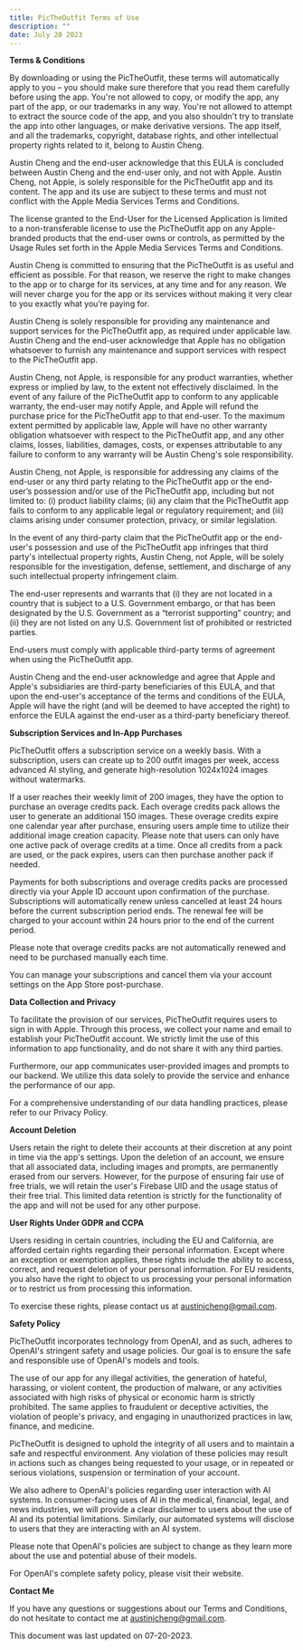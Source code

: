 ```yaml
---
title: PicTheOutfit Terms of Use
description: ""
date: July 20 2023
---
```


**Terms & Conditions**

By downloading or using the PicTheOutfit, these terms will automatically apply to you – you should make sure therefore that you read them carefully before using the app. You're not allowed to copy, or modify the app, any part of the app, or our trademarks in any way. You're not allowed to attempt to extract the source code of the app, and you also shouldn't try to translate the app into other languages, or make derivative versions. The app itself, and all the trademarks, copyright, database rights, and other intellectual property rights related to it, belong to Austin Cheng.

Austin Cheng and the end-user acknowledge that this EULA is concluded between Austin Cheng and the end-user only, and not with Apple. Austin Cheng, not Apple, is solely responsible for the PicTheOutfit app and its content. The app and its use are subject to these terms and must not conflict with the Apple Media Services Terms and Conditions.

The license granted to the End-User for the Licensed Application is limited to a non-transferable license to use the PicTheOutfit app on any Apple-branded products that the end-user owns or controls, as permitted by the Usage Rules set forth in the Apple Media Services Terms and Conditions.

Austin Cheng is committed to ensuring that the PicTheOutfit is as useful and efficient as possible. For that reason, we reserve the right to make changes to the app or to charge for its services, at any time and for any reason. We will never charge you for the app or its services without making it very clear to you exactly what you’re paying for.

Austin Cheng is solely responsible for providing any maintenance and support services for the PicTheOutfit app, as required under applicable law. Austin Cheng and the end-user acknowledge that Apple has no obligation whatsoever to furnish any maintenance and support services with respect to the PicTheOutfit app.

Austin Cheng, not Apple, is responsible for any product warranties, whether express or implied by law, to the extent not effectively disclaimed. In the event of any failure of the PicTheOutfit app to conform to any applicable warranty, the end-user may notify Apple, and Apple will refund the purchase price for the PicTheOutfit app to that end-user. To the maximum extent permitted by applicable law, Apple will have no other warranty obligation whatsoever with respect to the PicTheOutfit app, and any other claims, losses, liabilities, damages, costs, or expenses attributable to any failure to conform to any warranty will be Austin Cheng's sole responsibility.

Austin Cheng, not Apple, is responsible for addressing any claims of the end-user or any third party relating to the PicTheOutfit app or the end-user’s possession and/or use of the PicTheOutfit app, including but not limited to: (i) product liability claims; (ii) any claim that the PicTheOutfit app fails to conform to any applicable legal or regulatory requirement; and (iii) claims arising under consumer protection, privacy, or similar legislation.

In the event of any third-party claim that the PicTheOutfit app or the end-user's possession and use of the PicTheOutfit app infringes that third party's intellectual property rights, Austin Cheng, not Apple, will be solely responsible for the investigation, defense, settlement, and discharge of any such intellectual property infringement claim.

The end-user represents and warrants that (i) they are not located in a country that is subject to a U.S. Government embargo, or that has been designated by the U.S. Government as a “terrorist supporting” country; and (ii) they are not listed on any U.S. Government list of prohibited or restricted parties.

End-users must comply with applicable third-party terms of agreement when using the PicTheOutfit app.

Austin Cheng and the end-user acknowledge and agree that Apple and Apple's subsidiaries are third-party beneficiaries of this EULA, and that upon the end-user's acceptance of the terms and conditions of the EULA, Apple will have the right (and will be deemed to have accepted the right) to enforce the EULA against the end-user as a third-party beneficiary thereof.

**Subscription Services and In-App Purchases**

PicTheOutfit offers a subscription service on a weekly basis. With a subscription, users can create up to 200 outfit images per week, access advanced AI styling, and generate high-resolution 1024x1024 images without watermarks.

If a user reaches their weekly limit of 200 images, they have the option to purchase an overage credits pack. Each overage credits pack allows the user to generate an additional 150 images. These overage credits expire one calendar year after purchase, ensuring users ample time to utilize their additional image creation capacity. Please note that users can only have one active pack of overage credits at a time. Once all credits from a pack are used, or the pack expires, users can then purchase another pack if needed.

Payments for both subscriptions and overage credits packs are processed directly via your Apple ID account upon confirmation of the purchase. Subscriptions will automatically renew unless cancelled at least 24 hours before the current subscription period ends. The renewal fee will be charged to your account within 24 hours prior to the end of the current period.

Please note that overage credits packs are not automatically renewed and need to be purchased manually each time.

You can manage your subscriptions and cancel them via your account settings on the App Store post-purchase.

**Data Collection and Privacy**

To facilitate the provision of our services, PicTheOutfit requires users to sign in with Apple. Through this process, we collect your name and email to establish your PicTheOutfit account. We strictly limit the use of this information to app functionality, and do not share it with any third parties.

Furthermore, our app communicates user-provided images and prompts to our backend. We utilize this data solely to provide the service and enhance the performance of our app.

For a comprehensive understanding of our data handling practices, please refer to our Privacy Policy.

**Account Deletion**

Users retain the right to delete their accounts at their discretion at any point in time via the app's settings. Upon the deletion of an account, we ensure that all associated data, including images and prompts, are permanently erased from our servers. However, for the purpose of ensuring fair use of free trials, we will retain the user's Firebase UID and the usage status of their free trial. This limited data retention is strictly for the functionality of the app and will not be used for any other purpose.

**User Rights Under GDPR and CCPA**

Users residing in certain countries, including the EU and California, are afforded certain rights regarding their personal information. Except where an exception or exemption applies, these rights include the ability to access, correct, and request deletion of your personal information. For EU residents, you also have the right to object to us processing your personal information or to restrict us from processing this information.

To exercise these rights, please contact us at austinjcheng@gmail.com.

**Safety Policy**

PicTheOutfit incorporates technology from OpenAI, and as such, adheres to OpenAI's stringent safety and usage policies. Our goal is to ensure the safe and responsible use of OpenAI's models and tools.

The use of our app for any illegal activities, the generation of hateful, harassing, or violent content, the production of malware, or any activities associated with high risks of physical or economic harm is strictly prohibited. The same applies to fraudulent or deceptive activities, the violation of people's privacy, and engaging in unauthorized practices in law, finance, and medicine.

PicTheOutfit is designed to uphold the integrity of all users and to maintain a safe and respectful environment. Any violation of these policies may result in actions such as changes being requested to your usage, or in repeated or serious violations, suspension or termination of your account.

We also adhere to OpenAI's policies regarding user interaction with AI systems. In consumer-facing uses of AI in the medical, financial, legal, and news industries, we will provide a clear disclaimer to users about the use of AI and its potential limitations. Similarly, our automated systems will disclose to users that they are interacting with an AI system.

Please note that OpenAI's policies are subject to change as they learn more about the use and potential abuse of their models.

For OpenAI's complete safety policy, please visit their website.

**Contact Me**

If you have any questions or suggestions about our Terms and Conditions, do not hesitate to contact me at austinjcheng@gmail.com.

This document was last updated on 07-20-2023.


